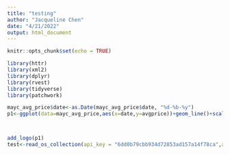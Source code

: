 ```yaml
---
title: "testing"
author: "Jacqueline Chen"
date: "4/21/2022"
output: html_document
---
```


```r
knitr::opts_chunk$set(echo = TRUE)
```

```r
library(httr)
library(xml2)
library(dplyr)
library(rvest)
library(tidyverse)
library(patchwork)

mayc_avg_price$date<-as.Date(mayc_avg_price$date, "%d-%b-%y")
p1<-ggplot(data=mayc_avg_price,aes(x=date,y=avgprice))+geom_line()+scale_fill_opensea()



add_logo(p1)
test<-read_os_collection(api_key = "6dd0b79cbb934d72853ad157a14f78ca",asset_owner="0x148089038088cC49CDcF26e0f96776c25e5CfACd")


```


